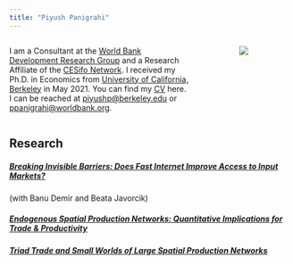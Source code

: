 ```yaml
---
title: "Piyush Panigrahi"
---
```


::: columns
::: {.column width="70%"}
I am a Consultant at the [World Bank Development Research Group](https://www.worldbank.org/en/about/unit/unit-dec#4) and a Research Affiliate of the [CESifo Network](https://www.cesifo.org/en). I received my Ph.D. in Economics from [University of California, Berkeley](https://www.econ.berkeley.edu/) in May 2021. You can find my [CV](CV_PiyushPanigrahi.pdf) here. I can be reached at [piyushp\@berkeley.edu](mailto:piyushp@berkeley.edu) or [ppanigrahi\@worldbank.org](mailto:ppanigrahi@worldbank.org).
:::

::: {.column width="10%"}
<!-- empty column to create gap -->
:::

::: {.column width="20%"}
![](headshot.jpg){.rounded}
:::
:::

## Research

##### [Breaking Invisible Barriers: Does Fast Internet Improve Access to Input Markets?](FibreInternet_DJP.pdf)

(with Banu Demir and Beata Javorcik)

##### [Endogenous Spatial Production Networks: Quantitative Implications for Trade & Productivity](JMP_PiyushPanigrahi.pdf)


##### [Triad Trade and Small Worlds of Large Spatial Production Networks](TriadTrade_PiyushPanigrahi.pdf)
